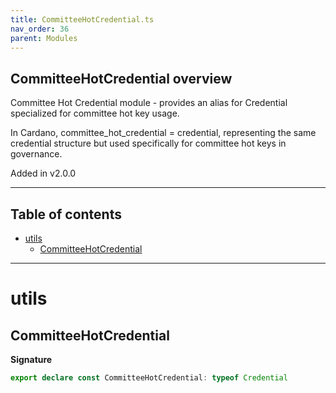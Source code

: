 ```yaml
---
title: CommitteeHotCredential.ts
nav_order: 36
parent: Modules
---
```


## CommitteeHotCredential overview

Committee Hot Credential module - provides an alias for Credential specialized for committee hot key usage.

In Cardano, committee_hot_credential = credential, representing the same credential structure
but used specifically for committee hot keys in governance.

Added in v2.0.0

---

<h2 className="text-delta">Table of contents</h2>

- [utils](#utils)
  - [CommitteeHotCredential](#committeehotcredential)

---

# utils

## CommitteeHotCredential

**Signature**

```ts
export declare const CommitteeHotCredential: typeof Credential
```
